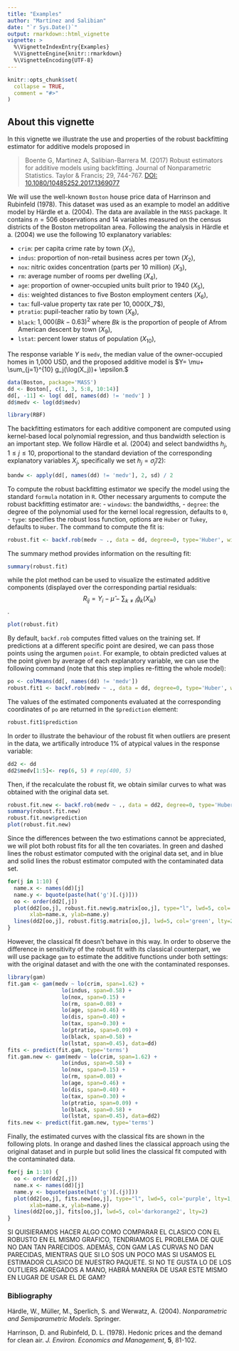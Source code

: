 ```yaml
---
title: "Examples"
author: "Martínez and Salibian"
date: "`r Sys.Date()`"
output: rmarkdown::html_vignette
vignette: >
  %\VignetteIndexEntry{Examples}
  %\VignetteEngine{knitr::rmarkdown}
  %\VignetteEncoding{UTF-8}
---
```


```r
knitr::opts_chunk$set(
  collapse = TRUE,
  comment = "#>"
)
```
## About this vignette

In this vignette we illustrate the use and properties of the
robust backfitting estimator for additive models proposed in 

> Boente G, Martinez A, Salibian-Barrera M. (2017) Robust estimators for additive models using backfitting. Journal of Nonparametric Statistics. Taylor & Francis; 29, 744-767. [DOI: 10.1080/10485252.2017.1369077](https://doi.org/10.1080/10485252.2017.1369077)


<!-- The `R` package `RBF` (available on CRAN [here](https://cran.r-project.org/package=RBF))  -->
<!-- implements the robust back-fitting algorithm as proposed by -->
<!-- Boente, Martinez and Salibian-Barrera  in  -->

<!-- This repository contains a development version of `RBF` -->
<!-- which may differ slightly from the one available on CRAN -->
<!-- (until the CRAN version is updated appropriately).  -->

<!-- The package in this repository can be installed from within `R` by using the following code (assuming the [devtools](https://cran.r-project.org/package=devtools)) package is available: -->
<!-- ```R -->
<!-- devtools::install_github("msalibian/RBF") -->
<!-- ``` -->
<!-- and charged in the `R` session by the following command -->
<!-- ```{r library} -->
<!-- library("RBF") -->
<!-- ``` -->
<!-- Now that the `R` package is downloaded, we can now start to see how this procedure works. -->

We will use the well-known `Boston` house price data of Harrinson and Rubinfeld (1978). This dataset was used as an example to model an additive model by Härdle et a. (2004). The data are available in the `MASS` package. It contains $n=506$ observations and 14 variables measured on the census districts of the Boston metropolitan area. Following the analysis in Härdle et a. (2004) we use the following 10 explanatory variables:

- `crim`: per capita crime rate by town ($X_1$),
- `indus`: proportion of non-retail business acres per town ($X_2$),
- `nox`: nitric oxides concentration (parts per 10 million) ($X_3$),
- `rm`: average number of rooms per dwelling ($X_4$),
- `age`: proportion of owner-occupied units built prior to 1940 ($X_5$),
- `dis`: weighted distances to five Boston employment centers ($X_6$),
- `tax`: full-value property tax rate per $10,000 ($X_7$),
- `ptratio`: pupil-teacher ratio by town ($X_8$),
- `black`: $1,000(Bk-0.63)^2$ where $Bk$ is the proportion of people of Afrom American descent by town ($X_9$),
- `lstat`: percent lower status of population ($X_{10}$),

The response variable $Y$ is `medv`, the median value of the owner-occupied homes in 1,000 USD, and the proposed  additive model is
$Y= \mu+ \sum_{j=1}^{10} g_j(\log(X_j))+ \epsilon.$

```r
data(Boston, package='MASS')
dd <- Boston[, c(1, 3, 5:8, 10:14)]
dd[, -11] <- log( dd[, names(dd) != 'medv'] )
dd$medv <- log(dd$medv)
```

```r
library(RBF)
```

The backfitting estimators for each additive component are 
computed using kernel-based local polynomial regression, and thus 
bandwidth selection is an important step. We follow 
Härdle et al. (2004) and select bandwidths $h_j$, $1 \le j \le 10$, 
proportional to the standard deviation of the corresponding
explanatory variables $X_j$, specifically we set 
$h_j = \hat{\sigma}_j / 2$):
```r
bandw <- apply(dd[, names(dd) != 'medv'], 2, sd) / 2
```
To compute the robust backfitting estimator we specify the model using the
standard `formula` notation in `R`. Other necessary arguments to compute
the robust backfitting estimator are:
- `windows`: the bandwidths,
- `degree`: the degree of the  polynomial used for the kernel local regression, defaults to `0`,
- `type`: specifies the robust loss function, options are `Huber` or `Tukey`, defaults to `Huber`.
The command to compute the fit is:
```r
robust.fit <- backf.rob(medv ~ ., data = dd, degree=0, type='Huber', windows=bandw)
```
The summary method provides information on the resulting fit: 
```r
summary(robust.fit)
```
while the plot method can be used to visualize the estimated 
additive components (displayed over the corresponding partial
residuals: $$R_{ij}=Y_i-\hat{\mu}-\sum_{k\neq i}\hat{g}_k(X_{ik})$$. 
```r
plot(robust.fit)
```

By default, `backf.rob` computes fitted values on the training
set. If predictions at a different specific point are desired, 
we can pass those points using the argumen `point`. For example, 
to obtain predicted values at the point given by average of 
each explanatory variable, we can use the following 
command (note that this step implies re-fitting the whole model):
```r
po <- colMeans(dd[, names(dd) != 'medv'])
robust.fit1 <- backf.rob(medv ~ ., data = dd, degree=0, type='Huber', windows=bandw, point=po)
```
The values of the estimated components evaluated at the 
corresponding coordinates of `po` are 
returned in the `$prediction` element: 
```r
robust.fit1$prediction
```
In order to illustrate the behaviour of the robust fit when 
outliers are present in the data, we artifically introduce
1% of atypical values in the response variable: 
```r
dd2 <- dd
dd2$medv[1:5]<- rep(6, 5) # rep(400, 5)
```
Then, if the recalculate the robust fit, we obtain similar curves to what was obtained with the original data set.
```r
robust.fit.new <- backf.rob(medv ~ ., data = dd2, degree=0, type='Huber', windows=bandw, point = po)
summary(robust.fit.new)
robust.fit.new$prediction
plot(robust.fit.new)
```

Since the differences between the two estimations cannot be appreciated, we will plot both robust fits for all the ten covariates. In green and dashed lines the robust estimator computed with the original data set, and in blue and solid lines the robust estimator computed with the contaminated data set.

```r
for(j in 1:10) {
  name.x <- names(dd)[j] 
  name.y <- bquote(paste(hat('g')[.(j)]))
  oo <- order(dd2[,j])
  plot(dd2[oo,j], robust.fit.new$g.matrix[oo,j], type="l", lwd=5, col='blue', lty=1, 
       xlab=name.x, ylab=name.y)
  lines(dd2[oo,j], robust.fit$g.matrix[oo,j], lwd=5, col='green', lty=2)
}
```

However, the classical fit doesn't behave in this way. In order to observe the difference in sensitivity of the robust fit with its classical counterpart, we will use package `gam` to estimate the additive functions under both settings: with the original dataset and with the one with the contaminated responses.

```r
library(gam)
fit.gam <- gam(medv ~ lo(crim, span=1.62) + 
                 lo(indus, span=0.58) + 
                 lo(nox, span=0.15) + 
                 lo(rm, span=0.08) +
                 lo(age, span=0.46) + 
                 lo(dis, span=0.40) + 
                 lo(tax, span=0.30) + 
                 lo(ptratio, span=0.09) +
                 lo(black, span=0.58) + 
                 lo(lstat, span=0.45), data=dd)
fits <- predict(fit.gam, type='terms')
fit.gam.new <- gam(medv ~ lo(crim, span=1.62) + 
                 lo(indus, span=0.58) + 
                 lo(nox, span=0.15) + 
                 lo(rm, span=0.08) +
                 lo(age, span=0.46) + 
                 lo(dis, span=0.40) + 
                 lo(tax, span=0.30) + 
                 lo(ptratio, span=0.09) +
                 lo(black, span=0.58) + 
                 lo(lstat, span=0.45), data=dd2)
fits.new <- predict(fit.gam.new, type='terms')
```

Finally, the estimated curves with the classical fits are shown in the following plots. In orange and dashed lines the classical approach using the original dataset and in purple but solid lines the classical fit computed with the contaminated data.
```r
for(j in 1:10) {
  oo <- order(dd2[,j])
  name.x <- names(dd)[j] 
  name.y <- bquote(paste(hat('g')[.(j)]))
  plot(dd2[oo,j], fits.new[oo,j], type="l", lwd=5, col='purple', lty=1, 
       xlab=name.x, ylab=name.y)
  lines(dd2[oo,j], fits[oo,j], lwd=5, col='darkorange2', lty=2)
}
```

SI QUISIERAMOS HACER ALGO COMO COMPARAR EL CLASICO CON EL ROBUSTO EN EL MISMO GRAFICO, TENDRIAMOS EL PROBLEMA DE QUE NO DAN TAN PARECIDOS. ADEMÁS, CON GAM LAS CURVAS NO DAN PARECIDAS, MIENTRAS QUE SI LO SOS UN POCO MAS SI USAMOS EL ESTIMADOR CLASICO DE NUESTRO PAQUETE. SI NO TE GUSTA LO DE LOS OUTLIERS AGREGADOS A MANO, HABRÁ MANERA DE USAR ESTE MISMO EN LUGAR DE USAR EL DE GAM?

### Bibliography

Härdle, W., Müller, M., Sperlich, S. and Werwatz, A. (2004). *Nonparametric and Semiparametric Models*. Springer.

Harrinson, D. and Rubinfeld, D. L. (1978). Hedonic prices and the demand for clean air. *J. Environ. Economics and Management*, **5**, 81-102.
